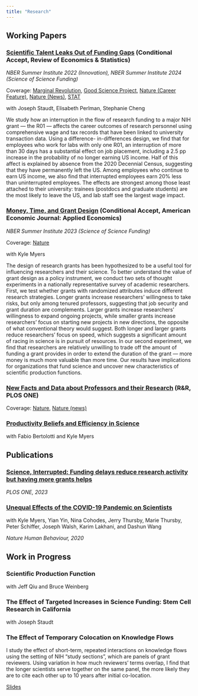 ```yaml
---
title: "Research"
---
```


## Working Papers

### [Scientific Talent Leaks Out of Funding Gaps](files/tcps_funding-delays.pdf) (Conditional Accept, Review of Economics & Statistics)

*NBER Summer Institute 2022 (Innovation), NBER Summer Institute 2024 (Science of Science Funding)*

Coverage: [Marginal Revolution](https://marginalrevolution.com/marginalrevolution/2024/02/scientific-talent-leaks-out-of-funding-gaps.html), [Good Science Project](https://goodscience.substack.com/p/the-value-of-stability-in-scientific), [Nature (Career Feature)](https://www.nature.com/articles/d41586-024-01570-y), [Nature (News)](https://www.nature.com/articles/d41586-025-00365-z), [STAT](https://www.statnews.com/2025/02/12/trump-cuts-medical-research-brain-drain-young-scientists-see-better-opportunity-abroad/)

with Joseph Staudt, Elisabeth Perlman, Stephanie Cheng

We study how an interruption in the flow of research funding to a major NIH grant --- the R01 --- affects the career outcomes of research personnel using comprehensive wage and tax records that have been linked to university transaction data. Using a difference- in-differences design, we find that for employees who work for labs with only one R01, an interruption of more than 30 days has a substantial effect on job placement, including a 2.5 pp increase in the probability of no longer earning US income. Half of this affect is explained by absence from the 2020 Decennial Census, suggesting that they have permanently left the US. Among employees who continue to earn US income, we also find that interrupted employees earn 20% less than uninterrupted employees. The effects are strongest among those least attached to their university: trainees (postdocs and graduate students) are the most likely to leave the US, and lab staff see the largest wage impact.


### [Money, Time, and Grant Design](https://arxiv.org/pdf/2312.06479.pdf) (Conditional Accept, American Economic Journal: Applied Economics)

*NBER Summer Institute 2023 (Science of Science Funding)*

Coverage: [Nature](https://www.nature.com/articles/d41586-024-00360-w)

with Kyle Myers

The design of research grants has been hypothesized to be a useful tool for influencing researchers and their science. To better understand the value of grant design as a policy instrument, we conduct two sets of thought experiments in a nationally representative survey of academic researchers. First, we test whether grants with randomized attributes induce different research strategies. Longer grants increase researchers' willingness to take risks, but only among tenured professors, suggesting that job security and grant duration are complements. Larger grants increase researchers' willingness to expand ongoing projects, while smaller grants increase researchers' focus on starting new projects in new directions, the opposite of what conventional theory would suggest. Both longer and larger grants reduce researchers' focus on speed, which suggests a significant amount of racing in science is in pursuit of resources. In our second experiment, we find that researchers are relatively unwilling to trade off the amount of funding a grant provides in order to extend the duration of the grant --- more money is much more valuable than more time. Our results have implications for organizations that fund science and uncover new characteristics of scientific production functions.

### [New Facts and Data about Professors and their Research](https://arxiv.org/pdf/2312.01442.pdf) (R&R, PLOS ONE)

Coverage: [Nature](https://www.nature.com/articles/d41586-024-00360-w), [Nature (news)](https://www.nature.com/articles/d41586-025-00924-4)


### [Productivity Beliefs and Efficiency in Science](https://www.nber.org/papers/w34000)

with Fabio Bertolotti and Kyle Myers


## Publications

### [Science, Interrupted: Funding delays reduce research activity but having more grants helps](https://journals.plos.org/plosone/article?id=10.1371/journal.pone.0280576)

*PLOS ONE, 2023*

### [Unequal Effects of the COVID-19 Pandemic on Scientists](https://www.nature.com/articles/s41562-020-0921-y)

with Kyle Myers, Yian Yin, Nina Cohodes, Jerry Thursby, Marie Thursby, Peter Schiffer, Joseph Walsh, Karim Lakhani, and Dashun Wang

*Nature Human Behaviour, 2020*

## Work in Progress

### Scientific Production Function

with Jeff Qiu and Bruce Weinberg

### The Effect of Targeted Increases in Science Funding: Stem Cell Research in California

with Joseph Staudt

### The Effect of Temporary Colocation on Knowledge Flows

I study the effect of short-term, repeated interactions on knowledge flows using the setting of NIH "study sections", which are panels of grant reviewers. Using variation in how much reviewers' terms overlap, I find that the longer scientists serve together on the same panel, the more likely they are to cite each other up to 10 years after initial co-location.

[Slides](https://wytham.rbind.io/html/urban2018/spillovers_uea2018.html#1)

